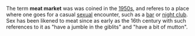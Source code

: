 The term '''meat market''' was was coined in the [[1950s]], and referes to a place where one goes for a casual [[sex|sexual]] encounter, such as a [[bar]] or [[night club]]. Sex has been likened to meat since as early as the 16th century with such references to it as "have a jumble in the giblits" and "have a bit of mutton".

{{stub}}